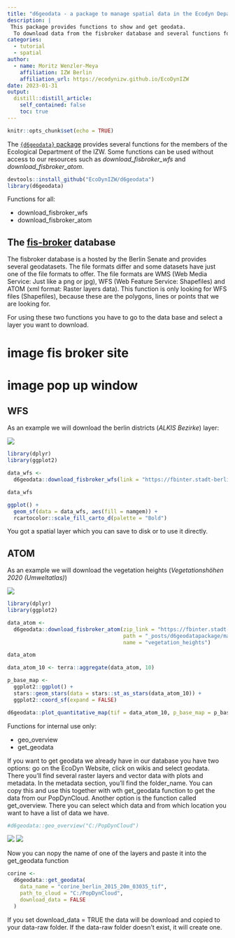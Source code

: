 ```yaml
---
title: "d6geodata - a package to manage spatial data in the Ecodyn Department of the IZW"
description: |
 This package provides functions to show and get geodata. 
  To download data from the fisbroker database and several functions for the geodata manager to provide these datasets. 
categories:
  - tutorial
  - spatial
author:
  - name: Moritz Wenzler-Meya
    affiliation: IZW Berlin
    affiliation_url: https://ecodynizw.github.io/EcoDynIZW
date: 2023-01-31
output:
  distill::distill_article:
    self_contained: false
    toc: true
---
```


```r
knitr::opts_chunk$set(echo = TRUE)
```

The [`{d6geodata}` package](https://github.com/EcoDynIZW/d6geodata) provides several functions for the members of the Ecological Department of the IZW. Some functions can be used without access to our resources such as *download_fisbroker_wfs* and *download_fisbroker_atom*.

```r
devtools::install_github("EcoDynIZW/d6geodata")
library(d6geodata)
```

Functions for all: 

- download_fisbroker_wfs
- download_fisbroker_atom

## The [fis-broker](https://fbinter.stadt-berlin.de/fb/index.jsp) database

The fisbroker database is a hosted by the Berlin Senate and provides several geodatasets. The file formats differ and some datasets have just one of the file formats to offer. The file formats are WMS (Web Media Service: Just like a png or jpg), WFS (Web Feature Service: Shapefiles) and ATOM (xml format: Raster layers data). This function is only looking for WFS files (Shapefiles), because these are the polygons, lines or points that we are looking for. 

For using these two functions you have to go to the  data base and select a layer you want to download. 

# image fis broker site

# image pop up window

## WFS

As an example we will download the berlin districts (*ALKIS Bezirke*) layer:

![](man/fisbroker_site_wfs_comb.PNG)

```r
library(dplyr)
library(ggplot2)

data_wfs <-
  d6geodata::download_fisbroker_wfs(link = "https://fbinter.stadt-berlin.de/fb/wfs/data/senstadt/s_wfs_alkis_bezirk")

data_wfs

ggplot() +
  geom_sf(data = data_wfs, aes(fill = namgem)) +
  rcartocolor::scale_fill_carto_d(palette = "Bold")
```

You got a spatial layer which you can save to disk or to use it directly.

## ATOM 

As an example we will download the vegetation heights (*Vegetationshöhen 2020 (Umweltatlas)*)

![](man/fisbroker_site_atom_comb.PNG)

```r
library(dplyr)
library(ggplot2)

data_atom <-
  d6geodata::download_fisbroker_atom(zip_link = "https://fbinter.stadt-berlin.de/fb/atom/Vegetationshoehen/veghoehe_2020.zip",
                                     path = "_posts/d6geodatapackage/man",
                                     name = "vegetation_heights")

data_atom

data_atom_10 <- terra::aggregate(data_atom, 10)

p_base_map <-
  ggplot2::ggplot() +
  stars::geom_stars(data = stars::st_as_stars(data_atom_10)) +
  ggplot2::coord_sf(expand = FALSE)

d6geodata::plot_quantitative_map(tif = data_atom_10, p_base_map = p_base_map)
```


Functions for internal use only:

- geo_overview
- get_geodata

If you want to get geodata we already have in our database you have two options: go on the EcoDyn Website, click on wikis and select geodata. There you'll find several raster layers and vector data with plots and metadata. In the metadata section, you'll find the folder_name. You can copy this and use this together with wth get_geodata function to get the data from our PopDynCloud. Another option is the function called get_overview. There you can select which data and from which location you want to have a list of data we have. 

```r
#d6geodata::geo_overview("C:/PopDynCloud")
```

![](man/get_overview_example_1.PNG)
![](man/get_overview_example_2.PNG)

Now you can nopy the name of one of the layers and paste it into the get_geodata function

```r
corine <-
  d6geodata::get_geodata(
    data_name = "corine_berlin_2015_20m_03035_tif",
    path_to_cloud = "C:/PopDynCloud",
    download_data = FALSE
  )
```

If you set download_data = TRUE the data will be download and copied to your data-raw folder. If the data-raw folder doesn't exist, it will create one.
